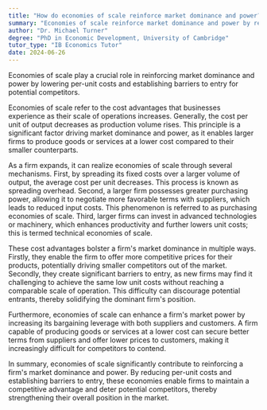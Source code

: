 ```yaml
---
title: "How do economies of scale reinforce market dominance and power?"
summary: "Economies of scale reinforce market dominance and power by reducing per unit costs and creating barriers to entry."
author: "Dr. Michael Turner"
degree: "PhD in Economic Development, University of Cambridge"
tutor_type: "IB Economics Tutor"
date: 2024-06-26
---
```


Economies of scale play a crucial role in reinforcing market dominance and power by lowering per-unit costs and establishing barriers to entry for potential competitors.

Economies of scale refer to the cost advantages that businesses experience as their scale of operations increases. Generally, the cost per unit of output decreases as production volume rises. This principle is a significant factor driving market dominance and power, as it enables larger firms to produce goods or services at a lower cost compared to their smaller counterparts.

As a firm expands, it can realize economies of scale through several mechanisms. First, by spreading its fixed costs over a larger volume of output, the average cost per unit decreases. This process is known as spreading overhead. Second, a larger firm possesses greater purchasing power, allowing it to negotiate more favorable terms with suppliers, which leads to reduced input costs. This phenomenon is referred to as purchasing economies of scale. Third, larger firms can invest in advanced technologies or machinery, which enhances productivity and further lowers unit costs; this is termed technical economies of scale.

These cost advantages bolster a firm's market dominance in multiple ways. Firstly, they enable the firm to offer more competitive prices for their products, potentially driving smaller competitors out of the market. Secondly, they create significant barriers to entry, as new firms may find it challenging to achieve the same low unit costs without reaching a comparable scale of operation. This difficulty can discourage potential entrants, thereby solidifying the dominant firm's position.

Furthermore, economies of scale can enhance a firm's market power by increasing its bargaining leverage with both suppliers and customers. A firm capable of producing goods or services at a lower cost can secure better terms from suppliers and offer lower prices to customers, making it increasingly difficult for competitors to contend.

In summary, economies of scale significantly contribute to reinforcing a firm's market dominance and power. By reducing per-unit costs and establishing barriers to entry, these economies enable firms to maintain a competitive advantage and deter potential competitors, thereby strengthening their overall position in the market.
    